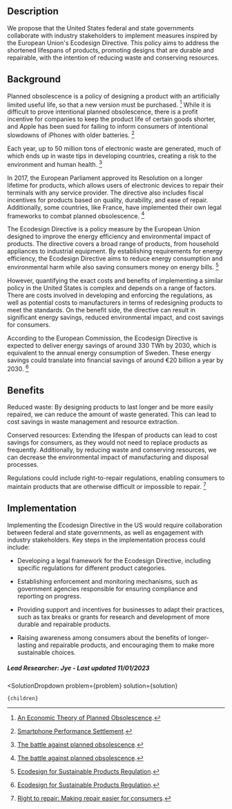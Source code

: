 

## Description

We propose that the United States federal and state governments collaborate with industry stakeholders to implement measures inspired by the European Union's Ecodesign Directive. This policy aims to address the shortened lifespans of products, promoting designs that are durable and repairable, with the intention of reducing waste and conserving resources.

## Background

Planned obsolescence is a policy of designing a product with an artificially limited useful life, so that a new version must be purchased. [^"3"] While it is difficult to prove intentional planned obsolescence, there is a profit incentive for companies to keep the product life of certain goods shorter, and Apple has been sued for failing to inform consumers of intentional slowdowns of iPhones with older batteries. [^"8"]

Each year, up to 50 million tons of electronic waste are generated, much of which ends up in waste tips in developing countries, creating a risk to the environment and human health. [^"4"] 

In 2017, the European Parliament approved its Resolution on a longer lifetime for products, which allows users of electronic devices to repair their terminals with any service provider. The directive also includes fiscal incentives for products based on quality, durability, and ease of repair. Additionally, some countries, like France, have implemented their own legal frameworks to combat planned obsolescence. [^"4"]

The Ecodesign Directive is a policy measure by the European Union designed to improve the energy efficiency and environmental impact of products. The directive covers a broad range of products, from household appliances to industrial equipment. By establishing requirements for energy efficiency, the Ecodesign Directive aims to reduce energy consumption and environmental harm while also saving consumers money on energy bills. [^"5"]

However, quantifying the exact costs and benefits of implementing a similar policy in the United States is complex and depends on a range of factors. There are costs involved in developing and enforcing the regulations, as well as potential costs to manufacturers in terms of redesigning products to meet the standards. On the benefit side, the directive can result in significant energy savings, reduced environmental impact, and cost savings for consumers.

According to the European Commission, the Ecodesign Directive is expected to deliver energy savings of around 330 TWh by 2030, which is equivalent to the annual energy consumption of Sweden. These energy savings could translate into financial savings of around €20 billion a year by 2030. [^"5"]


## Benefits

Reduced waste: By designing products to last longer and be more easily repaired, we can reduce the amount of waste generated. This can lead to cost savings in waste management and resource extraction.

Conserved resources: Extending the lifespan of products can lead to cost savings for consumers, as they would not need to replace products as frequently. Additionally, by reducing waste and conserving resources, we can decrease the environmental impact of manufacturing and disposal processes.

Regulations could include right-to-repair regulations, enabling consumers to maintain products that are otherwise difficult or impossible to repair. [^"6"]

## Implementation

Implementing the Ecodesign Directive in the US would require collaboration between federal and state governments, as well as engagement with industry stakeholders. Key steps in the implementation process could include:

- Developing a legal framework for the Ecodesign Directive, including specific regulations for different product categories.

- Establishing enforcement and monitoring mechanisms, such as government agencies responsible for ensuring compliance and reporting on progress.

- Providing support and incentives for businesses to adapt their practices, such as tax breaks or grants for research and development of more durable and repairable products.

- Raising awareness among consumers about the benefits of longer-lasting and repairable products, and encouraging them to make more sustainable choices.

##### Lead Researcher: Jye - Last updated 11/01/2023

[^"1"]:  [Submission » Planned Obsolescence: Is It a Trap Set for the Consumer or Is It a Strategy Contributing to Social Development?](https://dergipark.org.tr/en/pub/eab/issue/63461/953538). 
[^"2"]:  [Stakeholders’ Views on the Ecodesign Directive – CEPS](https://www.ceps.eu/ceps-publications/stakeholders-views-ecodesign-directive/). 
[^"3"]:  [An Economic Theory of Planned Obsolescence](https://academic.oup.com/qje/article-abstract/101/4/729/1840176?redirectedFrom=fulltext&login=false). 
[^"4"]:  [The battle against planned obsolescence](https://www.activesustainability.com/sustainable-development/battle-against-planned-obsolescence/?_adin=11551547647). 
[^"5"]:  [Ecodesign for Sustainable Products Regulation](https://commission.europa.eu/energy-climate-change-environment/standards-tools-and-labels/products-labelling-rules-and-requirements/sustainable-products/ecodesign-sustainable-products_en). 
[^"6"]:  [Right to repair: Making repair easier for consumers](https://ec.europa.eu/commission/presscorner/detail/en/ip_23_1794). 
[^"7"]:  [Monitoring framework - Circular economy - Eurostat](https://ec.europa.eu/eurostat/web/circular-economy/monitoring-framework). 
[^"8"]:  [Smartphone Performance Settlement](https://www.smartphoneperformancesettlement.com/). 





  <SolutionDropdown 
    problem={problem} 
    solution={solution}
  >
    {children}
  </SolutionDropdown>